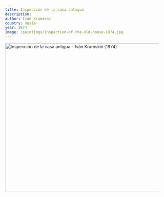 ```yaml
---
title: Inspección de la casa antigua
description:
author: Iván Kramskói
country: Rusia
year: 1874
image: /paintings/inspection-of-the-old-house-1874.jpg
---
```


<Image className="w-full" width="1080" height="489" src="/paintings/inspection-of-the-old-house-1874.jpg"
       alt="Inspección de la casa antigua - Iván Kramskói (1874)"
       caption="Inspección de la casa antigua - Iván Kramskói (1874)"/>
